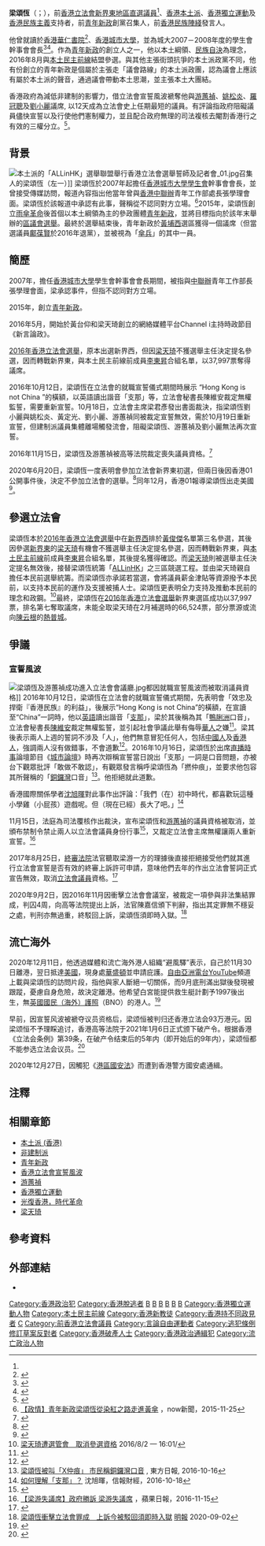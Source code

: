 {{Update|time=2018-10-13}}
{{blpsources|time=2018-10-13}}
{{Infobox_officeholder
| honorific-prefix = 
| name = 梁頌恆
| native_name = Sixtus Leung Chung-hang
| native_name_lang = en
| honorific-suffix = 
| image name = 香港立會主席押後兩本土派議員宣誓 03.jpg
| image caption = 
| office= [[File:Legco.svg|20px]] [[香港立法會|香港立法會]][[香港立法會議員列表|議員]]
| term_start = 2016年10月1日
| term_end = 2016年11月15日{{NoteTag|高等法院11月15日判定自10月12日失去議員资格，但直至11月15日仍具議員身份<ref name="revoke">{{cite news|title=宣誓風波 港法院宣判2本土派議員資格被取消|url=http://www.appledaily.com.tw/realtimenews/article/international/20161115/989451/applesearch/%E5%AE%A3%E8%AA%93%E9%A2%A8%E6%B3%A2%E3%80%80%E6%B8%AF%E6%B3%95%E9%99%A2%E5%AE%A3%E5%88%A42%E6%9C%AC%E5%9C%9F%E6%B4%BE%E8%AD%B0%E5%93%A1%E8%B3%87%E6%A0%BC%E8%A2%AB%E5%8F%96%E6%B6%88|accessdate=2016-11-15|agency=蘋果日報|publisher=蘋果日報|date=2016-11-15|archive-url=https://web.archive.org/web/20170114115756/http://www.appledaily.com.tw/realtimenews/article/international/20161115/989451/applesearch/%E5%AE%A3%E8%AA%93%E9%A2%A8%E6%B3%A2%E3%80%80%E6%B8%AF%E6%B3%95%E9%99%A2%E5%AE%A3%E5%88%A42%E6%9C%AC%E5%9C%9F%E6%B4%BE%E8%AD%B0%E5%93%A1%E8%B3%87%E6%A0%BC%E8%A2%AB%E5%8F%96%E6%B6%88|archive-date=2017-01-14|dead-url=no}}</ref>。}}
| predecessor = [[范國威|范國威]]
| successor = [[范國威|范國威]]
| constituency= [[新界東選區|新界東]]
| majority = [[2016年香港立法會選舉|2016年]]：37,997 (6.55%)<br/>名單首位
| office2 = {{YOU}}召集人
| term_start2 = 2015年1月21日
| term_end2 = 2020年12月11日
| office3 = {{YOU}}發言人（署任）
| term_start3 = 2016年8月19日
| term_end3 = 2020年12月11日
| predecessor3 = [[黃俊傑_(青年新政)|黃俊傑]]
| successor3 = 
| office4 = {{flagicon image|Flag of the Hong Kong National Front.svg}} [[香港民族陣綫|香港民族陣綫]]發言人
| term_start4 = 2018年9月24日
| term_end4 =   2020年6月30日
| predecessor4 =
| successor4 =
| office5 = [[香港城市大學#香港城市大學學生會|香港城市大學學生會]]第22屆會長
| term_start5 = 2007年1月1日
| term_end5 = 2007年12月31日
| predecessor5 = 李駿鋒
| successor5 = 朱家傑
| Native place = 
| date of birth = {{birth date and age|1986|8|7}}
| place of birth = {{HKG-1959}} 
| nationality ={{CNHK}} <br/> {{BNO}}
| occupation = 
| residence = {{HKG}}[[香港島|香港島]][[南區_(香港)|南區]][[鴨脷洲|鴨脷洲]]<ref>{{cite web |url=http://www.gld.gov.hk/egazette/pdf/20162022e/cgn2016202236.pdf |title=憲報號外第20卷第22期 |publisher=香港政府 |accessdate=2017-04-30 |archive-date=2016-09-17 |archive-url=https://web.archive.org/web/20160917134438/http://www.gld.gov.hk/egazette/pdf/20162022e/cgn2016202236.pdf |dead-url=yes }}</ref><br>{{USA}}[[華盛頓特區|華盛頓特區]]<ref>{{Cite web |url=https://news.rthk.hk/rthk/ch/component/k2/1564881-20201211.htm |title=梁頌恆到美國尋求庇護　梁稱與家人斷絕關係 |access-date=2020-12-12 |archive-date=2020-12-12 |archive-url=https://web.archive.org/web/20201212003839/https://news.rthk.hk/rthk/ch/component/k2/1564881-20201211.htm |dead-url=no }}</ref>
| party = {{YOU}} (2015-2020)<br>
{{flagicon image|Flag of the Hong Kong National Front.svg}} [[香港民族陣綫|香港民族陣綫]]  (2018-2020)
| religion = 
| educate =
*[[香港華仁書院|香港華仁書院]] 
*[[香港城市大學|香港城市大學]]工商管理學士
}}
'''梁頌恆'''（{{lang-en|Sixtus "Baggio" Leung Chung-hang}}{{NoteTag|本來的英文名為Sixtus，Baggio是其暱稱，源於他喜愛的足球員[[羅拔圖·巴治奧|羅拔圖·巴治奧]]}}；{{bd|1986年|8月7日||}}），前[[香港立法會|香港立法會]][[新界東選區|新界東]][[地區直選_(香港)|地區直選]][[香港立法會議員列表|議員]]<ref name="revoke" />、[[香港|香港]][[本土派_(香港)|本土派]]、[[香港獨立運動|香港獨立運動]]及[[香港民族主義|香港民族主義]]支持者，前[[青年新政|青年新政]]創黨召集人，前[[香港民族陣綫|香港民族陣綫]]發言人。

他曾就讀於[[香港華仁書院|香港華仁書院]]<ref>{{Cite news|url=http://hk.on.cc/hk/bkn/cnt/news/20160906/bkn-20160906140136984-0906_00822_001.html|title=政治光譜闊　6名華仁仔當選|author=|date=2016-09-06|work=東網|accessdate=2018-10-13|archive-date=2018-10-13|archive-url=https://web.archive.org/web/20181013172342/http://hk.on.cc/hk/bkn/cnt/news/20160906/bkn-20160906140136984-0906_00822_001.html|dead-url=no}}</ref>、[[香港城市大學|香港城市大學]]，並為城大2007－2008年度的學生會幹事會會長<ref>{{Cite web|url=https://newscentre.cityu.edu.hk/zh-hant/media/news/2008/03/10/new-student-leaders-pledge-serve-cityu-community|title=城大新一屆學生會成員宣誓就職|accessdate=2018-10-13|author=金恬薇|date=2008-03-10|publisher=香港城市大學|archive-date=2019-08-11|archive-url=https://web.archive.org/web/20190811142228/https://newscentre.cityu.edu.hk/zh-hant/media/news/2008/03/10/new-student-leaders-pledge-serve-cityu-community|dead-url=no}}</ref><ref>{{Cite news|url=http://paper.wenweipo.com/2017/09/20/HK1709200015.htm|title=學生會淪反對派「人才庫」|author=|date=2017-09-20|work=文匯報|accessdate=2018-10-13|archive-date=2017-10-11|archive-url=https://web.archive.org/web/20171011113640/http://paper.wenweipo.com/2017/09/20/HK1709200015.htm|dead-url=no}}</ref>。作為[[青年新政|青年新政]]的創立人之一，他以本土綱領、[[民族自決|民族自決]]為理念，2016年8月與[[本土民主前線|本土民主前線]]結盟參選。與其他主張街頭抗爭的本土派政黨不同，他有份創立的青年新政是個屬於主張走「議會路線」的本土派政團，認為議會上應該有屬於本土派的聲音，通過議會帶動本土思潮，並主張本土大團結。

香港政府為減低非建制的影響力，借立法會宣誓風波褫奪他與[[游蕙禎|游蕙禎]]、[[姚松炎|姚松炎]]、[[羅冠聰|羅冠聰]]及[[劉小麗|劉小麗]]議席, 以12天成為立法會史上任期最短的議員。有評論指政府阻礙議員儘快宣誓以及行使他們憲制權力，並且配合政府無理的司法複核去閹割香港行之有效的三權分立。<ref>{{Cite news|url=http://hk.on.cc/hk/bkn/cnt/news/20161115/bkn-20161115162042050-1115_00822_001.html|title=成最短命議員　立會水牌即除名|author=|date=2016-11-15|work=東網|accessdate=2018-10-13|archive-date=2018-10-13|archive-url=https://web.archive.org/web/20181013172349/http://hk.on.cc/hk/bkn/cnt/news/20161115/bkn-20161115162042050-1115_00822_001.html|dead-url=no}}</ref>。

== 背景 ==
[[File:本土派的「ALLinHK」選舉聯盟舉行香港立法會選舉誓師及記者會_01.jpg|thumb]]召集人的梁頌恆（左一）]]
梁頌恆於2007年起擔任[[香港城市大學學生會|香港城市大學學生會]]幹事會會長，並曾接受傳媒訪問，報道內容指出他當年曾與[[中央人民政府駐香港特別行政區聯絡辦公室|香港中聯辦]]青年工作部處長張學理會面。梁頌恆於該報道中承認有此事，聲稱從不認同對方立場。<ref>[http://news.now.com/home/local/player?newsId=159340 【政情】青年新政梁頌恆從染紅之路走進黃傘] {{Wayback|url=http://news.now.com/home/local/player?newsId=159340 |date=20160131054435 }}，now新聞，2015-11-25</ref>2015年，梁頌恆創立[[雨傘革命|雨傘革命]]後首個以本土綱領為主的參政團體[[青年新政|青年新政]]，並將目標指向於該年末舉辦的[[2015年區議會選舉|區議會選舉]]。最終於選舉結束後，青年新政於[[黃埔西|黃埔西]]選區獲得一個議席（但當選議員[[鄺葆賢|鄺葆賢]]於2016年退黨），並被視為「[[傘後組織|傘兵]]」的其中一員。

==簡歷==
2007年，擔任[[香港城市大學|香港城市大學]]學生會幹事會會長期間，被指與[[中聯辦|中聯辦]]青年工作部長張學理會面，梁承認事件，但指不認同對方立場。

2015年，創立[[青年新政|青年新政]]。

2016年5月，開始於黃台仰和梁天琦創立的網絡媒體平台Channel i主持時政節目《新言論政》。

[[2016年香港立法會選舉|2016年香港立法會選舉]]，原本出選新界西，但因[[梁天琦|梁天琦]]不獲選舉主任決定提名參選，因而轉戰新界東，與本土民主前線前成員[[李東昇|李東昇]]合組名單，以37,997票奪得議席。

2016年10月12日，梁頌恆在立法會的就職宣誓儀式期間時展示 “Hong Kong is not China ”的橫額，以英語讀出諧音「支那」等，立法會秘書長陳維安裁定無權監誓，需要重新宣誓。10月18日，立法會主席梁君彥發出書面裁決，指梁頌恆劉小麗與姚松炎、黃定光、劉小麗、游蕙禎同被裁定宣誓無效，需於10月19日重新宣誓，但建制派議員集體離場觸發流會，阻礙梁頌恆、游蕙禎及劉小麗無法再次宣誓。

2016年11月15日，梁頌恆及游蕙禎被高等法院裁定喪失議員資格。<ref>{{Cite web|url =https://www.symedialab.org.hk/talk/%E6%A2%81%E9%A0%8C%E6%81%86/|title =梁頌恆簡介|accessdate =2018-01-28|archive-date =2018-01-29|archive-url =https://web.archive.org/web/20180129140550/https://www.symedialab.org.hk/talk/%E6%A2%81%E9%A0%8C%E6%81%86/|dead-url =no}}</ref>

2020年6月20日，梁頌恆一度表明會參加立法會新界東初選，但兩日後因香港01公開事件後，決定不參加立法會的選舉。<ref>{{cite news |title=有關於梁頌恆參選立法會新界東初選一事 |url=https://www.facebook.com/HKNF01/photos/a.1660705024171201/2688050054770021/?type=3&theater |accessdate=2020-06-22 |publisher=香港民族陣綫 |date=2020-06-22 |archive-date=2020-08-16 |archive-url=https://web.archive.org/web/20200816144906/https://www.facebook.com/HKNF01/photos/a.1660705024171201/2688050054770021/?type=3&theater |dead-url=no }}</ref>同年12月，香港01報導梁頌恆出走美國<ref>{{Cite web |url=https://www.rfi.fr/cn/%E6%B8%AF%E6%BE%B3%E5%8F%B0/20201204-%E5%8F%88%E4%B8%80%E6%B0%91%E4%B8%BB%E6%B4%BE%E5%89%8D%E7%AB%8B%E6%B3%95%E4%BC%9A%E8%AE%AE%E5%91%98%E6%A2%81%E9%A2%82%E6%81%92%E4%BC%A0%E5%87%BA%E8%B5%B0%E7%BE%8E%E5%9B%BD |title=又一民主派前立法会议员梁颂恒传出走美国 |access-date=2020-12-06 |archive-date=2020-12-10 |archive-url=https://web.archive.org/web/20201210120656/https://www.rfi.fr/cn/%E6%B8%AF%E6%BE%B3%E5%8F%B0/20201204-%E5%8F%88%E4%B8%80%E6%B0%91%E4%B8%BB%E6%B4%BE%E5%89%8D%E7%AB%8B%E6%B3%95%E4%BC%9A%E8%AE%AE%E5%91%98%E6%A2%81%E9%A2%82%E6%81%92%E4%BC%A0%E5%87%BA%E8%B5%B0%E7%BE%8E%E5%9B%BD |dead-url=no }}</ref>。

==參選立法會==
{{see also|2016年香港立法會參選確認書風波}}
梁頌恆本於[[2016年香港立法會選舉|2016年香港立法會選舉]]中在[[新界西|新界西]]排於[[黃俊傑_(青年新政)|黃俊傑]]名單第三名參選，其後因參選[[新界東|新界東]]的[[梁天琦|梁天琦]]有機會不獲選舉主任決定提名參選，因而轉戰新界東，與[[本土民主前線|本土民主前線]]前成員[[李東昇|李東昇]]合組名單，其後提名獲得確認。而[[梁天琦|梁天琦]]則被選舉主任決定提名無效後，接替梁頌恆統籌「[[ALLinHK|ALLinHK]]」之三區競選工程。並由梁天琦親自擔任本民前選舉統籌。而梁頌恆亦承諾若當選，會將議員薪金津貼等資源撥予本民前，以支持本民前的運作及支援被捕人士。梁頌恆更表明全力支持及推動本民前的理念和政鋼。<ref>[https://www.thestandnews.com/politics/%E6%A2%81%E5%A4%A9%E7%90%A6%E9%81%AD%E9%81%B8%E7%AE%A1%E6%9C%83-%E5%8F%96%E6%B6%88%E5%8F%83%E9%81%B8%E8%B3%87%E6%A0%BC 梁天琦遭選管會　取消參選資格] {{Wayback|url=https://www.thestandnews.com/politics/%E6%A2%81%E5%A4%A9%E7%90%A6%E9%81%AD%E9%81%B8%E7%AE%A1%E6%9C%83-%E5%8F%96%E6%B6%88%E5%8F%83%E9%81%B8%E8%B3%87%E6%A0%BC |date=20160804033735 }}2016/8/2 — 16:01/</ref>最終，梁頌恆在[[2016年香港立法會選舉|2016年香港立法會選舉]]新界東選區成功以37,997票，排名第七奪取議席，未能全取梁天琦在2月補選時的66,524票，部分票源或流向[[陳云根|陳云根]]的[[熱普城|熱普城]]。

==爭議==
===宣誓風波===
{{seealso|香港立法會宣誓風波}}
[[File:梁頌恆及游蕙禎成功進入立法會會議廳.jpg|thumb]]都因就職宣誓風波而被取消議員資格]]
2016年10月12日，梁頌恆在立法會的就職宣誓儀式期間，先表明會「效忠及捍衛『香港民族』的利益」，後展示“Hong Kong is not China”的橫額，在宣讀至“China”一詞時，他以[[英語|英語]]讀出諧音「[[支那|支那]]」，梁於其後稱為其「[[鴨脷洲|鴨脷洲]]口音」，立法會秘書長[[陳維安|陳維安]]裁定無權監誓，並引起社會爭議此舉有侮辱[[華人|華人]]之嫌<ref name="HKI">{{Cite web |url=http://info.51.ca/news/china/2016-10/466886.html |title=港独议员言出“支那” 忘却历史背叛香港 |accessdate=2016-10-14 |archive-date=2016-10-13 |archive-url=https://web.archive.org/web/20161013222431/http://info.51.ca/news/china/2016-10/466886.html |dead-url=no }}</ref>。梁其後表示兩人上週的誓詞不涉及「人」，他們無意冒犯任何人，包括[[中國人|中國人]]及[[香港人|香港人]]，強調兩人沒有做錯事，不會道歉<ref>{{Cite web |url=https://www.thestandnews.com/politics/%E6%A2%81%E9%A0%8C%E6%81%86-%E8%AA%93%E8%A9%9E%E9%87%9D%E5%B0%8D%E6%94%BF%E6%AC%8A-%E7%84%A1%E6%84%8F%E5%86%92%E7%8A%AF%E4%BB%BB%E4%BD%95%E4%BA%BA-%E5%86%87%E5%81%9A%E9%8C%AF%E5%98%A2%E5%94%94%E6%9C%83%E9%81%93%E6%AD%89/ |title=梁頌恆：誓詞針對政權　無意冒犯任何人　冇做錯嘢唔會道歉 |accessdate=2016-10-18 |archive-date=2016-10-21 |archive-url=https://web.archive.org/web/20161021135633/http://thestandnews.com/politics/%E6%A2%81%E9%A0%8C%E6%81%86-%E8%AA%93%E8%A9%9E%E9%87%9D%E5%B0%8D%E6%94%BF%E6%AC%8A-%E7%84%A1%E6%84%8F%E5%86%92%E7%8A%AF%E4%BB%BB%E4%BD%95%E4%BA%BA-%E5%86%87%E5%81%9A%E9%8C%AF%E5%98%A2%E5%94%94%E6%9C%83%E9%81%93%E6%AD%89/ |dead-url=no }}</ref>。2016年10月16日，梁頌恆於出席[[直播|直播]][[時事|時事]]論壇節目《[[城市論壇|城市論壇]]》時再次辯稱宣誓當日說出「支那」一詞是口音問題，亦被台下觀眾批評「敢做不敢認」，有觀眾發言稱呼梁頌恆為「撚仲痕」{{noteTag|此詞為「梁頌恆」一名的[[粵語|粵語]]諧音，其中「撚」為粤语[[粗口|粗口]]，指男性生殖器，整句的意思便是「生殖器還很癢」，具嘲諷意味。}}，並要求他包容其所聲稱的「[[銅鑼灣|銅鑼灣]]口音」<ref>[http://hk.on.cc/hk/bkn/cnt/news/20161016/bkn-20161016141936608-1016_00822_001.html 梁頌恆被叫「X仲痕」 市民稱銅鑼灣口音] {{Wayback|url=http://hk.on.cc/hk/bkn/cnt/news/20161016/bkn-20161016141936608-1016_00822_001.html |date=20161019130308 }}, 東方日報, 2016-10-16</ref>。他拒絕就此道歉。

香港國際關係學者[[沈旭暉|沈旭暉]]對此事作出評論：「我們（在）初中時代，都喜歡玩這種小學雞（小屁孩）遊戲呢。但（現在已經）長大了吧。」<ref>[https://www1.hkej.com/dailynews/commentary/article/1413043/%E5%A6%82%E4%BD%95%E7%90%86%E8%A7%A3%E3%80%8C%E6%94%AF%E9%82%A3%E3%80%8D%3F 如何理解「支那」？] {{Wayback|url=https://www1.hkej.com/dailynews/commentary/article/1413043/%E5%A6%82%E4%BD%95%E7%90%86%E8%A7%A3%E3%80%8C%E6%94%AF%E9%82%A3%E3%80%8D%3F |date=20161019183437 }}沈旭暉，信報財經，2016-10-18</ref>

11月15日，法庭為司法覆核作出裁決，宣布梁頌恆和[[游蕙禎|游蕙禎]]的議員資格被取消，並頒布禁制令禁止兩人以立法會議員身份行事<ref>{{cite news|title=硬闖立法會罪成判監四星期 梁頌恆上訴失敗即時入獄|url=https://hk.appledaily.com/local/20200902/PEHEWBIO4BDK7LEDFMWGUYB5PE/|accessdate=2020-09-04|work=蘋果日報|date=2020-09-02|archive-date=2020-09-09|archive-url=https://web.archive.org/web/20200909153141/https://hk.appledaily.com/local/20200902/PEHEWBIO4BDK7LEDFMWGUYB5PE/|dead-url=no}}</ref>，又裁定立法會主席無權讓兩人重新宣誓。<ref>[http://hk.apple.nextmedia.com/realtime/news/20161115/55919796 【梁游失議席】政府勝訴 梁游失議席] {{Wayback|url=http://hk.apple.nextmedia.com/realtime/news/20161115/55919796 |date=20161116015436 }}，蘋果日報，2016-11-15</ref>

2017年8月25日，[[香港終審法院|終審法院]]法官聽取梁游一方的理據後直接拒絕接受他們就其進行立法會宣誓是否有效的終審上訴許可申請，意味他們去年的作出立法會誓詞正式宣告無效，取消[[香港立法會|立法會議員]]資格。<ref>{{cite news|url=https://news.mingpao.com/ins/instantnews/web_tc/article/20170825/s00001/1503630726162|title=終院拒梁游宣誓案上訴申請|publisher=明報|accessdate=2017-08-25|date=2017-08-25|archive-date=2017-08-25|archive-url=https://web.archive.org/web/20170825103748/https://news.mingpao.com/ins/instantnews/web_tc/article/20170825/s00001/1503630726162|dead-url=no}}</ref>

2020年9月2日，因2016年11月因衝擊立法會會議室，被裁定一項參與非法集結罪成，判囚4周，向高等法院提出上訴，法官陳嘉信頒下判辭，指出其定罪無不穩妥之處，判刑亦無過重，終駁回上訴，梁頌恆須即時入獄。<ref>[https://news.mingpao.com/ins/%E6%B8%AF%E8%81%9E/article/20200902/s00001/1599021219573/%E6%A2%81%E9%A0%8C%E6%81%86%E8%A1%9D%E6%93%8A%E7%AB%8B%E6%B3%95%E6%9C%83%E7%BD%AA%E6%88%90-%E4%B8%8A%E8%A8%B4%E4%BB%8A%E8%A2%AB%E9%A7%81%E5%9B%9E%E9%A0%88%E5%8D%B3%E6%99%82%E5%85%A5%E7%8D%84 梁頌恆衝擊立法會罪成　上訴今被駁回須即時入獄] {{Wayback|url=https://news.mingpao.com/ins/%E6%B8%AF%E8%81%9E/article/20200902/s00001/1599021219573/%E6%A2%81%E9%A0%8C%E6%81%86%E8%A1%9D%E6%93%8A%E7%AB%8B%E6%B3%95%E6%9C%83%E7%BD%AA%E6%88%90-%E4%B8%8A%E8%A8%B4%E4%BB%8A%E8%A2%AB%E9%A7%81%E5%9B%9E%E9%A0%88%E5%8D%B3%E6%99%82%E5%85%A5%E7%8D%84 |date=20200902072259 }} [[明報|明報]] 2020-09-02</ref>

==流亡海外==
2020年12月11日，他透過媒體和流亡海外港人組織“避風驛”表示，自己於11月30日離港，翌日抵達[[美國|美國]]，現身處[[華盛頓|華盛頓]]並申請庇護。[[自由亞洲電台|自由亞洲電台]][[YouTube|YouTube]]頻道上載與梁頌恆的訪問片段，指他與家人斷絕一切關係，而9月底刑滿出獄後發現被跟蹤，憂慮自身危險，故決定離港。他希望白宮能提供救生艇計劃予1997後出生，無[[英國國民（海外）護照|英國國民（海外）護照]]（BNO）的港人。<ref>{{cite news |title=梁頌恆美國尋求庇護　稱被跟蹤憂自身危險　離港前3小時買機票 |url=https://news.mingpao.com/ins/%E6%B8%AF%E8%81%9E/article/20201211/s00001/1607696153854/%E6%A2%81%E9%A0%8C%E6%81%86%E7%BE%8E%E5%9C%8B%E5%B0%8B%E6%B1%82%E5%BA%87%E8%AD%B7-%E7%A8%B1%E8%A2%AB%E8%B7%9F%E8%B9%A4%E6%86%82%E8%87%AA%E8%BA%AB%E5%8D%B1%E9%9A%AA-%E9%9B%A2%E6%B8%AF%E5%89%8D3%E5%B0%8F%E6%99%82%E8%B2%B7%E6%A9%9F%E7%A5%A8 |accessdate=2020-12-12 |work=明報 |date=2020-12-11 |archive-date=2020-12-11 |archive-url=https://web.archive.org/web/20201211150521/https://news.mingpao.com/ins/%E6%B8%AF%E8%81%9E/article/20201211/s00001/1607696153854/%E6%A2%81%E9%A0%8C%E6%81%86%E7%BE%8E%E5%9C%8B%E5%B0%8B%E6%B1%82%E5%BA%87%E8%AD%B7-%E7%A8%B1%E8%A2%AB%E8%B7%9F%E8%B9%A4%E6%86%82%E8%87%AA%E8%BA%AB%E5%8D%B1%E9%9A%AA-%E9%9B%A2%E6%B8%AF%E5%89%8D3%E5%B0%8F%E6%99%82%E8%B2%B7%E6%A9%9F%E7%A5%A8 |dead-url=no }}</ref>

早前，因宣誓风波被褫夺议员资格后，梁颂恒被判归还香港立法会93万港元。因梁颂恒不予理睬追讨，香港高等法院于2021年1月6日正式颁下破产令。根据香港《立法会条例》第39条，在破产令结束后的5年内（即开始后的9年内），梁颂恒都不能参选立法会议员。<ref>{{cite news |title=拒还93万港元薪津，乱港分子梁颂恒被香港高等法院正式颁令破产 |url=https://china.huanqiu.com/article/41PRJc4y7Np |accessdate=2020-12-12 |work=環球時報 |date=2021-01-06 |archive-date=2021-01-13 |archive-url=https://web.archive.org/web/20210113215424/https://china.huanqiu.com/article/41PRJc4y7Np |dead-url=no }}</ref>

2020年12月27日，因觸犯《[[港區國安法|港區國安法]]》而遭到香港警方國安處通緝。

== 注釋 ==
{{notefoot}}

==相關章節==
*[[本土派_(香港)|本土派 (香港)]]
*[[非建制派|非建制派]]
*[[青年新政|青年新政]]
*[[香港立法會宣誓風波|香港立法會宣誓風波]]
*[[游蕙禎|游蕙禎]]
*[[香港獨立運動|香港獨立運動]]
*[[光復香港，時代革命|光復香港，時代革命]]
*[[梁天琦|梁天琦]]

==參考資料==
{{reflist}}

==外部連結==
{{commons category|LEUNG Chung-Hang, Baggio}}
{{wikinews|梁頌恆衝擊立會案上訴駁回 即時服刑}}
*{{facebook|baggio.leung}}
{{雨傘革命}}

{{香港特別行政區第六屆立法會議員}}

{{Portal bar|香港|政治|政黨|人物}}
[[Category:香港政治犯|Category:香港政治犯]]
[[Category:香港脫逃者|Category:香港脫逃者]]
[[Category:雨傘革命人物|B]]
[[Category:青年新政成員|B]]
[[Category:香港華仁書院校友|B]]
[[Category:香港城市大學校友|B]]
[[Category:香港本土派人士|B]]
[[Category:香港民主派人士|B]]
[[Category:香港獨立運動人物|Category:香港獨立運動人物]]
[[Category:本土民主前線|Category:本土民主前線]]
[[Category:香港新教徒|Category:香港新教徒]]
[[Category:香港持不同政見者|Category:香港持不同政見者]]
[[Category:梁姓|C]]
[[Category:前香港立法會議員|Category:前香港立法會議員]]
[[Category:言論自由運動者|Category:言論自由運動者]]
[[Category:逃犯條例修訂草案反對者|Category:逃犯條例修訂草案反對者]]
[[Category:香港破產人士|Category:香港破產人士]]
[[Category:香港政治通緝犯|Category:香港政治通緝犯]]
[[Category:流亡政治人物|Category:流亡政治人物]]